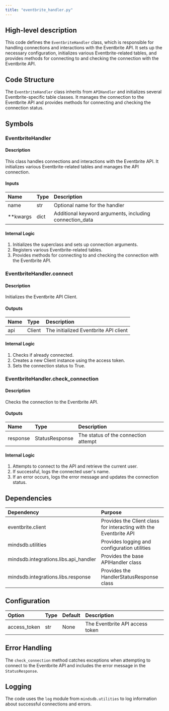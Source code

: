```yaml
---
title: "eventbrite_handler.py"
---
```


## High-level description
This code defines the `EventbriteHandler` class, which is responsible for handling connections and interactions with the Eventbrite API. It sets up the necessary configuration, initializes various Eventbrite-related tables, and provides methods for connecting to and checking the connection with the Eventbrite API.

## Code Structure
The `EventbriteHandler` class inherits from `APIHandler` and initializes several Eventbrite-specific table classes. It manages the connection to the Eventbrite API and provides methods for connecting and checking the connection status.

## Symbols

### EventbriteHandler
#### Description
This class handles connections and interactions with the Eventbrite API. It initializes various Eventbrite-related tables and manages the API connection.

#### Inputs
| Name | Type | Description |
|:-----|:-----|:------------|
| name | str | Optional name for the handler |
| **kwargs | dict | Additional keyword arguments, including connection_data |

#### Internal Logic
1. Initializes the superclass and sets up connection arguments.
2. Registers various Eventbrite-related tables.
3. Provides methods for connecting to and checking the connection with the Eventbrite API.

### EventbriteHandler.connect
#### Description
Initializes the Eventbrite API Client.

#### Outputs
| Name | Type | Description |
|:-----|:-----|:------------|
| api | Client | The initialized Eventbrite API client |

#### Internal Logic
1. Checks if already connected.
2. Creates a new Client instance using the access token.
3. Sets the connection status to True.

### EventbriteHandler.check_connection
#### Description
Checks the connection to the Eventbrite API.

#### Outputs
| Name | Type | Description |
|:-----|:-----|:------------|
| response | StatusResponse | The status of the connection attempt |

#### Internal Logic
1. Attempts to connect to the API and retrieve the current user.
2. If successful, logs the connected user's name.
3. If an error occurs, logs the error message and updates the connection status.

## Dependencies
| Dependency | Purpose |
|:-----------|:--------|
| eventbrite.client | Provides the Client class for interacting with the Eventbrite API |
| mindsdb.utilities | Provides logging and configuration utilities |
| mindsdb.integrations.libs.api_handler | Provides the base APIHandler class |
| mindsdb.integrations.libs.response | Provides the HandlerStatusResponse class |

## Configuration
| Option | Type | Default | Description |
|:-------|:-----|:--------|:------------|
| access_token | str | None | The Eventbrite API access token |

## Error Handling
The `check_connection` method catches exceptions when attempting to connect to the Eventbrite API and includes the error message in the `StatusResponse`.

## Logging
The code uses the `log` module from `mindsdb.utilities` to log information about successful connections and errors.